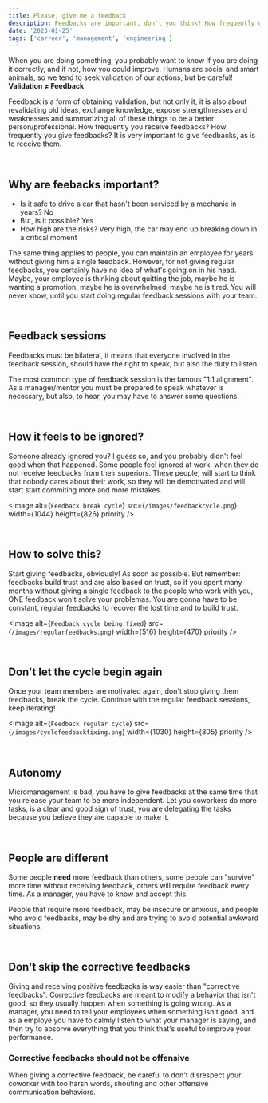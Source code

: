 ```yaml
---
title: Please, give me a feedback
description: Feedbacks are important, don't you think? How frequently do you receive a feedback? And how frequently do you give?
date: '2023-01-25'
tags: ['carreer', 'management', 'engineering']
---
```


When you are doing something, you probably want to know if you are doing it correctly, and if not, how you could improve. Humans are social and smart animals, so we tend to seek validation of our actions, but be careful! **Validation ≠ Feedback**

Feedback is a form of obtaining validation, but not only it, it is also about revalidating old ideas, exchange knowledge, expose strengthnesses and weaknesses and summarizing all of these things to be a better person/professional. How frequently you receive feedbacks? How frequently you give feedbacks? It is very important to give feedbacks, as is to receive them.

&nbsp;

## Why are feebacks important?

- Is it safe to drive a car that hasn't been serviced by a mechanic in years? No
- But, is it possible? Yes
- How high are the risks? Very high, the car may end up breaking down in a critical moment

The same thing applies to people, you can maintain an employee for years without giving him a single feedback. However, for not giving regular feedbacks, you certainly have no idea of what's going on in his head. Maybe, your employee is thinking about quitting the job, maybe he is wanting a promotion, maybe he is overwhelmed, maybe he is tired. You will never know, until you start doing regular feedback sessions with your team.

&nbsp;

## Feedback sessions

Feedbacks must be bilateral, it means that everyone involved in the feedback session, should have the right to speak, but also the duty to listen.

The most common type of feedback session is the famous "1:1 alignment". As a manager/mentor you must be prepared to speak whatever is necessary, but also, to hear, you may have to answer some questions.

&nbsp;

## How it feels to be ignored?

Someone already ignored you? I guess so, and you probably didn't feel good when that happened. Some people feel ignored at work, when they do not receive feedbacks from their superiors. These people, will start to think that nobody cares about their work, so they will be demotivated and will start start commiting more and more mistakes.

<Image
  alt={`Feedback break cycle`}
  src={`/images/feedbackcycle.png`}
  width={1044}
  height={826}
  priority
/>

&nbsp;

## How to solve this?

Start giving feedbacks, obviously! As soon as possible. But remember: feedbacks build trust and are also based on trust, so if you spent many months without giving a single feedback to the people who work with you, ONE feedback won't solve your problemas. You are gonna have to be constant, regular feedbacks to recover the lost time and to build trust.

<Image
  alt={`Feedback cycle being fixed`}
  src={`/images/regularfeedbacks.png`}
  width={516}
  height={470}
  priority
/>

&nbsp;

## Don't let the cycle begin again

Once your team members are motivated again, don't stop giving them feedbacks, break the cycle. Continue with the regular feedback sessions, keep iterating!

<Image
  alt={`Feedback regular cycle`}
  src={`/images/cyclefeedbackfixing.png`}
  width={1030}
  height={805}
  priority
/>

&nbsp;

## Autonomy

Micromanagement is bad, you have to give feedbacks at the same time that you release your team to be more independent. Let you coworkers do more tasks, is a clear and good sign of trust, you are delegating the tasks because you believe they are capable to make it.

&nbsp;

## People are different

Some people **need** more feedback than others, some people can "survive" more time without receiving feedback, others will require feedback every time. As a manager, you have to know and accept this.

People that require more feedback, may be insecure or anxious, and people who avoid feedbacks, may be shy and are trying to avoid potential awkward situations.

&nbsp;

## Don't skip the corrective feedbacks

Giving and receiving positive feedbacks is way easier than "corrective feedbacks". Corrective feedbacks are meant to modify a behavior that isn't good, so they usually happen when something is going wrong. As a manager, you need to tell your employees when something isn't good, and as a employe you have to calmly listen to what your manager is saying, and then try to absorve everything that you think that's useful to improve your performance.

### Corrective feedbacks should not be offensive

When giving a corrective feedback, be careful to don't disrespect your coworker with too harsh words, shouting and other offensive communication behaviors.
